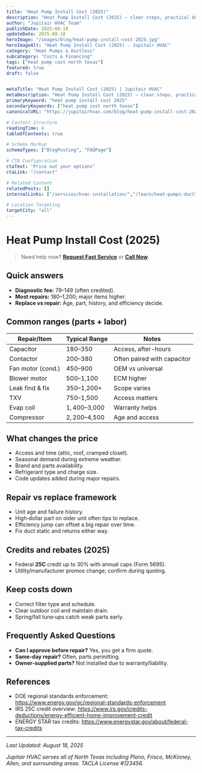 ```yaml
---
title: "Heat Pump Install Cost (2025)"
description: "Heat Pump Install Cost (2025) — clear steps, practical detail, and when to call a pro in North Texas."
author: "Jupitair HVAC Team"
publishDate: 2025-08-18
updateDate: 2025-08-18
heroImage: "/images/blog/heat-pump-install-cost-2025.jpg"
heroImageAlt: "Heat Pump Install Cost (2025) - Jupitair HVAC"
category: "Heat Pumps & Ductless"
subcategory: "Costs & Financing"
tags: ["heat pump cost north texas"]
featured: true
draft: false


metaTitle: "Heat Pump Install Cost (2025) | Jupitair HVAC"
metaDescription: "Heat Pump Install Cost (2025) — clear steps, practical detail, and when to call a pro in North Texas."
primaryKeyword: "heat pump install cost 2025"
secondaryKeywords: ["heat pump cost north texas"]
canonicalURL: "https://jupitairhvac.com/blog/heat-pump-install-cost-2025"

# Content Structure
readingTime: 4
tableOfContents: true

# Schema Markup
schemaTypes: ["BlogPosting", "FAQPage"]

# CTA Configuration
ctaText: "Price out your options"
ctaLink: "/contact"

# Related Content
relatedPosts: []
internalLinks: ["/services/hvac-installation/","/learn/heat-pumps-ductless/"]

# Location Targeting
targetCity: "all"
---
```



# Heat Pump Install Cost (2025)

> Need help now? **[Request Fast Service](/contact)** or **[Call Now](tel:+1-XXX-XXX-XXXX)**.



## Quick answers

- **Diagnostic fee:** $79–$149 (often credited).
- **Most repairs:** $180–$1,200; major items higher.
- **Replace vs repair:** Age, part, history, and efficiency decide.



<BlogCTA variant="inline" />


## Common ranges (parts + labor)

| Repair/Item | Typical Range | Notes |
|---|---|---|
| Capacitor | $180–$350 | Access, after-hours |
| Contactor | $200–$380 | Often paired with capacitor |
| Fan motor (cond.) | $450–$900 | OEM vs universal |
| Blower motor | $500–$1,100 | ECM higher |
| Leak find & fix | $350–$1,200+ | Scope varies |
| TXV | $750–$1,500 | Access matters |
| Evap coil | $1,400–$3,000 | Warranty helps |
| Compressor | $2,200–$4,500 | Age and access |



## What changes the price

- Access and time (attic, roof, cramped closet).
- Seasonal demand during extreme weather.
- Brand and parts availability.
- Refrigerant type and charge size.
- Code updates added during major repairs.



## Repair vs replace framework

- Unit age and failure history.
- High‑dollar part on older unit often tips to replace.
- Efficiency jump can offset a big repair over time.
- Fix duct static and returns either way.



## Credits and rebates (2025)

- Federal **25C** credit up to 30% with annual caps (Form 5695).
- Utility/manufacturer promos change; confirm during quoting.



## Keep costs down

- Correct filter type and schedule.
- Clear outdoor coil and maintain drain.
- Spring/fall tune‑ups catch weak parts early.




## Frequently Asked Questions


- **Can I approve before repair?** Yes, you get a firm quote.
- **Same‑day repair?** Often, parts permitting.
- **Owner‑supplied parts?** Not installed due to warranty/liability.



## References

- DOE regional standards enforcement: https://www.energy.gov/gc/regional-standards-enforcement
- IRS 25C credit overview: https://www.irs.gov/credits-deductions/energy-efficient-home-improvement-credit
- ENERGY STAR tax credits: https://www.energystar.gov/about/federal-tax-credits

---

<BlogCTA variant="end" title="Ready to Solve Your HVAC Issues?" description="Don't let HVAC problems disrupt your comfort. Our experienced technicians are here to help." />

*Last Updated: August 18, 2025*

*Jupitair HVAC serves all of North Texas including Plano, Frisco, McKinney, Allen, and surrounding areas. TACLA License #123456.*
